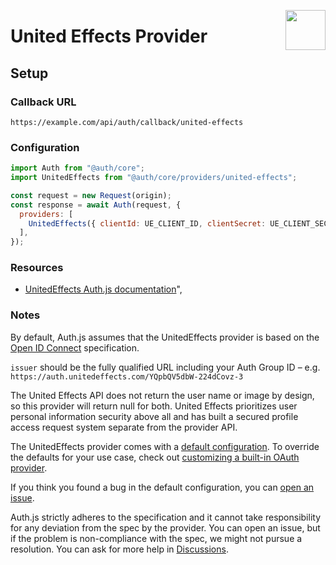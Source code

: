 
<img
  align="right"
  src="/img/providers/united-effects.svg"
  height="64"
  width="64"
/>

# United Effects Provider

## Setup

### Callback URL

```
https://example.com/api/auth/callback/united-effects
```

### Configuration

```js
import Auth from "@auth/core";
import UnitedEffects from "@auth/core/providers/united-effects";

const request = new Request(origin);
const response = await Auth(request, {
  providers: [
    UnitedEffects({ clientId: UE_CLIENT_ID, clientSecret: UE_CLIENT_SECRET }),
  ],
});
```

### Resources

- [UnitedEffects Auth.js documentation](https://docs.unitedeffects.com/integrations/nextauthjs)",

### Notes

By default, Auth.js assumes that the UnitedEffects provider is
based on the [Open ID Connect](https://openid.net/specs/openid-connect-core-1_0.html) specification.

<Callout>

`issuer` should be the fully qualified URL including your Auth Group ID – e.g. `https://auth.unitedeffects.com/YQpbQV5dbW-224dCovz-3`

</Callout>

<Callout type="warning">

The United Effects API does not return the user name or image by design, so this provider will return null for both. United Effects prioritizes user personal information security above all and has built a secured profile access request system separate from the provider API.

</Callout>

The UnitedEffects provider comes with a [default configuration](https://github.com/nextauthjs/next-auth/blob/main/packages/core/src/providers/united-effects.ts).
To override the defaults for your use case, check out [customizing a built-in OAuth provider](https://authjs.dev/guides/providers/custom-provider#override-default-options).

If you think you found a bug in the default configuration, you can [open an issue](https://authjs.dev/new/provider-issue).

Auth.js strictly adheres to the specification and it cannot take responsibility for any deviation from
the spec by the provider. You can open an issue, but if the problem is non-compliance with the spec,
we might not pursue a resolution. You can ask for more help in [Discussions](https://authjs.dev/new/github-discussions).
